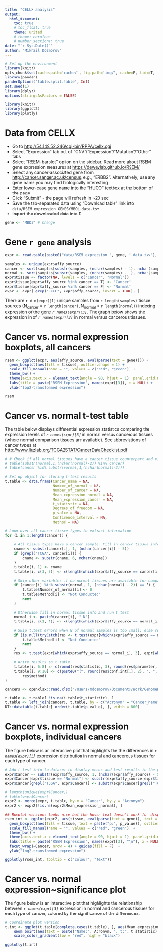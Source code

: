 ```yaml
---
title: "CELLX analysis"
output:
  html_document:
    toc: true
    # toc_float: true
    theme: united
    # theme: cerulean
    # number_sections: true
date: "`r Sys.Date()`"
author: "Mikhail Dozmorov"
---
```


```r
# Set up the environment
library(knitr)
opts_chunk$set(cache.path='cache/', fig.path='img/', cache=F, tidy=T, fig.keep='high', echo=F, dpi=100, warnings=F, message=F, comment=NA, warning=F, results='as.is', fig.width = 10, fig.height = 6) #out.width=700, 
library(pander)
panderOptions('table.split.table', Inf)
set.seed(1)
library(dplyr)
options(stringsAsFactors = FALSE)
```

```r
library(knitr)
library(ggplot2)
library(plotly)
```

# Data from CELLX

- Go to [http://54.149.52.246/cgi-bin/RPPA/cellx.cgi](http://54.149.52.246/cgi-bin/RPPA/cellx.cgi)
- Select "Expression" tab out of "CNV"/"Expression"/"Mutation"/"Other" tabs
- Select "RSEM-barplot" option on the sidebar. Read more about RSEM gene expression measures at [https://deweylab.github.io/RSEM/](https://deweylab.github.io/RSEM/)
- Select any cancer-associated gene from [http://cancer.sanger.ac.uk/census](http://cancer.sanger.ac.uk/census), e.g., "ERBB2". Alternatively, use any gene name you may find biologically interesting
- Enter lower-case gene name into the "HUGO" textbox at the bottom of the page
- Click "Submit" - the page will refresh in ~20 sec
- Save the tab-separated data using "Download table" link into `data/RSEM_expression_GENESYMBOL.data.tsv`
- Import the downloaded data into R

```r
gene <- "MBD2" # Change 
```

# Gene `r gene` analysis

```r
expr <- read.table(paste0("data/RSEM_expression_", gene, ".data.tsv"), header = TRUE, stringsAsFactors = FALSE)

samples <- unique(expr$affy_source)
cancer <- sort(samples[substr(samples, (nchar(samples) - 1), nchar(samples)) != "_N"])
normal <- sort(samples[substr(samples, (nchar(samples) - 1), nchar(samples)) == "_N"])
expr$tissue <- factor(NA, levels = c("Cancer", "Normal"))
expr$tissue[expr$affy_source %in% cancer == T] <- "Cancer"
expr$tissue[expr$affy_source %in% cancer == F] <- "Normal"
expr <- expr[ grep("CCLE", expr$affy_source, invert = TRUE), ]
```    

There are `r dim(expr)[1]` unique samples from `r length(samples)` tissue sources (N~cancer~ = `r length(cancer)`, N~normal~ = `r length(normal)`) indexing expression of the gene *`r names(expr)[3]`*. The graph below shows the expression in of *`r names(expr)[3]`* in normal versus cancerous tissues.    

# Cancer vs. normal expression boxplots, all cancers

```r
rsem <- ggplot(expr, aes(affy_source, eval(parse(text = gene)))) + 
  geom_boxplot(aes(fill = tissue), outlier.shape = 1) + 
  scale_fill_manual(name = "", values = c("red", "green")) + 
  theme_bw() + 
  theme(axis.text.x = element_text(angle = 90, hjust = 1), panel.grid.major = element_blank()) + 
  labs(title = paste("RSEM Expression", names(expr)[3]), x = NULL) +
  ylab("log2-transformed expression")

rsem
```    

# Cancer vs. normal t-test table

The table below displays differential expression statistics comparing the expression levels of *`r names(expr)[3]`* in normal versus cancerous tissues (where normal comparison tissues are available). See abbreviations of cancer types at [http://www.liuzlab.org/TCGA2STAT/CancerDataChecklist.pdf](http://www.liuzlab.org/TCGA2STAT/CancerDataChecklist.pdf)   

```r
# # Check if all normal tissues have a cancer tissue counterpart and vice versa
# table(substr(normal,1,(nchar(normal)-2)) %in% cancer)
# table(cancer %in% substr(normal,1,(nchar(normal)-2)))

# Set up object for storing t-test results
t.table <- data.frame(Cancer_name = NA, 
                      Number_of_normal = NA, 
                      Number_of_cancer = NA, 
                      Mean_expression_normal = NA, 
                      Mean_expression_cancer = NA, 
                      t_statistic = NA, 
                      Degrees_of_freedom = NA, 
                      p_value = NA, 
                      Confidence_interval = NA, 
                      Method = NA)

# Loop over all cancer tissue types to extract information
for (i in 1:length(cancer)) {
    
    # All tissue types have a cancer sample. Fill in cancer tissue info first.
    cname <- substr(cancer[i], 1, (nchar(cancer[i]) - 5))
    if (grepl("TCGA", cancer[i])) {
        cname <- substr(cname, 6, nchar(cname))
    }
    t.table[i, 1] <- cname
    t.table[i, c(3, 5)] <- c(length(which(expr$affy_source == cancer[i])), round(mean(expr[which(expr$affy_source == cancer[i]), 3]), 4))
    
    # Skip other variables if no normal tissues are available for comparison
    if (cancer[i] %in% substr(normal, 1, (nchar(normal) - 2)) == F) {
        t.table$Number_of_normal[i] <- 0
        t.table$Method[i] <- "Not Conducted"
        next
    }
    
    # Otherwise fill in normal tissue info and run t test
    normal_i <- paste0(cancer[i], "_N")
    t.table[i, c(2, 4)] <- c(length(which(expr$affy_source == normal_i)), round(mean(expr[which(expr$affy_source == normal_i), 3]), 4))
    
    # Skip t.test errors when N of normal samples is too small; else run and save output
    if (is.null(tryCatch(res <- t.test(expr[which(expr$affy_source == normal_i), 3], expr[which(expr$affy_source ==  cancer[i]), 3], alternative = "two.sided"), error = function(e) NULL))) {
        t.table$Method[i] <- "Not Conducted"
        next
    }
    res <- t.test(expr[which(expr$affy_source == normal_i), 3], expr[which(expr$affy_source == cancer[i]), 3], alternative = "two.sided")
    
    # Write results to t.table
    t.table[i, 6:8] <- c(round(res$statistic, 3), round(res$parameter, 3), round(res$p.value, 6))
    t.table[i, 9:10] <- c(paste0("(", round(res$conf.int[1], 2), ", ", round(res$conf.int[2], 2), ")"), 
        res$method)
}

cancers <- openxlsx::read.xlsx("/Users/mdozmorov/Documents/Work/GenomeRunner/TCGAsurvival/TCGA_cancers.xlsx")

t.table <- t.table[ !is.na(t.table$t_statistic), ]
t.table <- left_join(cancers, t.table, by = c("Acronym" = "Cancer_name"))
DT::datatable(t.table[ order(t.table$p_value), ], width = 800)
```    

# Cancer vs. normal expression boxplots, individual cancers

The figure below is an interactive plot that highlights the the differences in *`r names(expr)[3]`* expression distribution in normal and cancerous tissues for each type of cancer. 

```r
# Add t test info to dataset to display means and test results in the graph
expr$Cancer <- substr(expr$affy_source, 1, (nchar(expr$affy_source) - 5))
expr$Cancer[expr$tissue == "Normal"] <- substr(expr$affy_source[expr$tissue == "Normal"], 1, (nchar(expr$affy_source[expr$tissue == "Normal"]) - 7))
expr$Cancer[grepl("TCGA", expr$Cancer)] <- substr(expr$Cancer[grepl("TCGA", expr$Cancer)], 6, nchar(expr$Cancer[grepl("TCGA", expr$Cancer)]))

# length(unique(expr$Cancer)) 
# table(expr$Cancer)
expr2 <- merge(expr, t.table, by.x = "Cancer", by.y = "Acronym")
expr2 <- expr2[!is.na(expr2$Mean_expression_normal), ]

## Boxplot version: looks nice but the hover text doesn't work for displaying t.test statistics
rsem_int <- ggplot(expr2, aes(tissue, eval(parse(text = gene)), text = paste("p:", p_value))) + 
  geom_boxplot(aes(fill = tissue, text = paste("p:", p_value)), outlier.shape = 1) + 
  scale_fill_manual(name = "", values = c("red", "green")) + 
  theme_bw() + 
  theme(axis.text.x = element_text(angle = 90, hjust = 1), panel.grid.major = element_blank()) + 
  labs(title = paste("RSEM Expression", names(expr)[3], "\n"), x = NULL) + 
  facet_wrap(~Cancer, nrow = 4) + guides(fill = F)  +
  ylab("log2-transformed expression")

ggplotly(rsem_int, tooltip = c("colour", "text"))
```    

# Cancer vs. normal expression~significance plot

The figure below is an interactive plot that highlights the relationship between *`r names(expr)[3]`* expression in normal and cancerous tissues for each type of cancer, colored by the significance of the differences.

```r
# Coordinate plot version
t.int <- ggplot(t.table[complete.cases(t.table), ], aes(Mean_expression_normal, Mean_expression_cancer)) + 
    geom_point(aes(text = paste("Name:", Acronym, ", t:", t_statistic), color = p_value)) + labs(title = paste("Expression of", names(expr)[3], "Across Cancer Types"), x = "\nExpression Level in Normal Tissue", y = "Expression Level in Cancer Tissue\n") + 
    scale_color_gradient(low = "red", high = "black")

ggplotly(t.int)
```    


